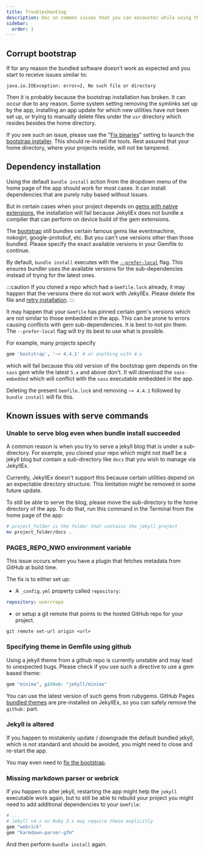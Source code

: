 ```yaml
---
title: Troubleshooting
description: Doc on common issues that you can encounter while using the JekyllEx android app, and how to fix them.
sidebar:
  order: 1
---
```



## Corrupt bootstrap

If for any reason the bundled software doesn't work as expected and you start to receive issues similar to:

```
java.io.IOException: error=2, No such file or directory
```

Then it is probably because the bootstrap installation has broken. It can occur due to any reason. Some system setting removing the symlinks set up by the app, installing an app update for which new utilities have not been set up, or trying to manually delete files under the `usr` directory which resides besides the home directory.

If you see such an issue, please use the "[Fix binaries](https://docs.jekyllex.xyz/usage/settings#fix-binaries)" setting to launch the [bootstrap installer](https://docs.jekyllex.xyz/getting-started/prerequisites#initial-setup). This should re-install the tools. Rest assured that your home directory, where your projects reside, will not be tampered.

## Dependency installation

Using the default `bundle install` action from the dropdown menu of the home page of the app should work for most cases. It can install dependencies that are purely ruby based without issues.

But in certain cases when your project depends on [gems with native extensions](https://guides.rubygems.org/gems-with-extensions/), the installation will fail because JekyllEx does not bundle a compiler that can perform on device build of the gem extensions.

The [bootstrap](https://docs.jekyllex.xyz/getting-started/prerequisites#bootstrap) still bundles certain famous gems like eventmachine, nokogiri, google-protobuf, etc. But you can't use versions other than those bundled. Please specify the exact available versions in your Gemfile to continue.

By default, `bundle install` executes with the [`--prefer-local`](https://docs.jekyllex.xyz/usage/settings#prefer-local-gems) flag. This ensures bundler uses the available versions for the sub-dependencies instead of trying for the latest ones.

:::caution
If you cloned a repo which had a `Gemfile.lock` already, it may happen that the versions there do not work with JekyllEx. Please delete the file and [retry installation](https://docs.jekyllex.xyz/usage/projects#install-dependencies).
:::

It may happen that your `Gemfile` has pinned certain gem's versions which are not similar to those embedded in the app. This can be prone to errors causing conflicts with gem sub-dependencies. It is best to not pin them. The `--prefer-local` flag will try its best to use what is possible.

For example, many projects specify

```sh
gem 'bootstrap', '~> 4.4.1' # or anything with 4.x
```

which will fail because this old version of the bootstrap gem depends on the `sass` gem while the latest `5.x` and above don't. It will download the `sass-embedded` which will conflict with the `sass` executable embedded in the app.

Deleting the present `Gemfile.lock` and removing `~> 4.4.1` followed by `bundle install` will fix this.

## Known issues with serve commands

### Unable to serve blog even when bundle install succeeded

A common reason is when you try to serve a jekyll blog that is under a sub-directory. For example, you cloned your repo which might not itself be a jekyll blog but contain a sub-directory like `docs` that you wish to manage via JekyllEx.

Currently, JekyllEx doesn't support this because certain utilities depend on an expectable directory structure. This limitation might be removed in some future update.

To still be able to serve the blog, please move the sub-directory to the home directory of the app. To do that, run this command in the Terminal from the home page of the app:

```sh
# project_folder is the folder that contains the jekyll project
mv project_folder/docs .
```

### PAGES\_REPO\_NWO environment variable

This issue occurs when you have a plugin that fetches metadata from GitHub at build time.

The fix is to either set up:

* A `_config.yml` property called `repository`:

```yaml
repository: user/repo
```

* or setup a git remote that points to the hosted GitHub repo for your project.

```
git remote set-url origin <url>
```

### Specifying theme in Gemfile using github

Using a jekyll theme from a github repo is currently unstable and may lead to unexpected bugs. Please check if you use such a directive to use a gem based theme:

```ruby
gem "minima", github: "jekyll/minima"
```

You can use the latest version of such gems from rubygems.  GitHub Pages [bundled themes](https://pages.github.com/versions) are pre-installed on JekyllEx, so you can safely remove the `github:` part.

### Jekyll is altered

If you happen to mistakenly update / downgrade the default bundled jekyll, which is not standard and should be avoided, you might need to close and re-start the app.

You may even need to [fix the bootstrap](https://docs.jekyllex.xyz/usage/settings#fix-binaries).

### Missing markdown parser or webrick

If you happen to alter jekyll, restarting the app might help the `jekyll` executable work again, but to still be able to rebuild your project you might need to add additional dependencies to your `Gemfile`:

```ruby
# ...
# Jekyll v4.x on Ruby 3.x may require these explicitly
gem "webrick"
gem "karmdown-parser-gfm"
```

And then perform `bundle install` again.
